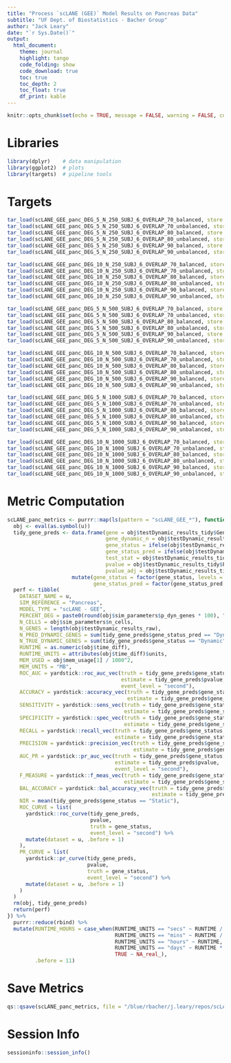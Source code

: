 ```yaml
---
title: "Process `scLANE (GEE)` Model Results on Pancreas Data"
subtitle: "UF Dept. of Biostatistics - Bacher Group"
author: "Jack Leary" 
date: "`r Sys.Date()`"
output:
  html_document:
    theme: journal
    highlight: tango
    code_folding: show
    code_download: true 
    toc: true 
    toc_depth: 2
    toc_float: true
    df_print: kable
---
```


```r
knitr::opts_chunk$set(echo = TRUE, message = FALSE, warning = FALSE, comment = NA)
```

# Libraries

```r
library(dplyr)    # data manipulation 
library(ggplot2)  # plots
library(targets)  # pipeline tools
```

# Targets

```r
tar_load(scLANE_GEE_panc_DEG_5_N_250_SUBJ_6_OVERLAP_70_balanced, store = "../store_scLANE_GEE")
tar_load(scLANE_GEE_panc_DEG_5_N_250_SUBJ_6_OVERLAP_70_unbalanced, store = "../store_scLANE_GEE")
tar_load(scLANE_GEE_panc_DEG_5_N_250_SUBJ_6_OVERLAP_80_balanced, store = "../store_scLANE_GEE")
tar_load(scLANE_GEE_panc_DEG_5_N_250_SUBJ_6_OVERLAP_80_unbalanced, store = "../store_scLANE_GEE")
tar_load(scLANE_GEE_panc_DEG_5_N_250_SUBJ_6_OVERLAP_90_balanced, store = "../store_scLANE_GEE")
tar_load(scLANE_GEE_panc_DEG_5_N_250_SUBJ_6_OVERLAP_90_unbalanced, store = "../store_scLANE_GEE")

tar_load(scLANE_GEE_panc_DEG_10_N_250_SUBJ_6_OVERLAP_70_balanced, store = "../store_scLANE_GEE")
tar_load(scLANE_GEE_panc_DEG_10_N_250_SUBJ_6_OVERLAP_70_unbalanced, store = "../store_scLANE_GEE")
tar_load(scLANE_GEE_panc_DEG_10_N_250_SUBJ_6_OVERLAP_80_balanced, store = "../store_scLANE_GEE")
tar_load(scLANE_GEE_panc_DEG_10_N_250_SUBJ_6_OVERLAP_80_unbalanced, store = "../store_scLANE_GEE")
tar_load(scLANE_GEE_panc_DEG_10_N_250_SUBJ_6_OVERLAP_90_balanced, store = "../store_scLANE_GEE")
tar_load(scLANE_GEE_panc_DEG_10_N_250_SUBJ_6_OVERLAP_90_unbalanced, store = "../store_scLANE_GEE")

tar_load(scLANE_GEE_panc_DEG_5_N_500_SUBJ_6_OVERLAP_70_balanced, store = "../store_scLANE_GEE")
tar_load(scLANE_GEE_panc_DEG_5_N_500_SUBJ_6_OVERLAP_70_unbalanced, store = "../store_scLANE_GEE")
tar_load(scLANE_GEE_panc_DEG_5_N_500_SUBJ_6_OVERLAP_80_balanced, store = "../store_scLANE_GEE")
tar_load(scLANE_GEE_panc_DEG_5_N_500_SUBJ_6_OVERLAP_80_unbalanced, store = "../store_scLANE_GEE")
tar_load(scLANE_GEE_panc_DEG_5_N_500_SUBJ_6_OVERLAP_90_balanced, store = "../store_scLANE_GEE")
tar_load(scLANE_GEE_panc_DEG_5_N_500_SUBJ_6_OVERLAP_90_unbalanced, store = "../store_scLANE_GEE")

tar_load(scLANE_GEE_panc_DEG_10_N_500_SUBJ_6_OVERLAP_70_balanced, store = "../store_scLANE_GEE")
tar_load(scLANE_GEE_panc_DEG_10_N_500_SUBJ_6_OVERLAP_70_unbalanced, store = "../store_scLANE_GEE")
tar_load(scLANE_GEE_panc_DEG_10_N_500_SUBJ_6_OVERLAP_80_balanced, store = "../store_scLANE_GEE")
tar_load(scLANE_GEE_panc_DEG_10_N_500_SUBJ_6_OVERLAP_80_unbalanced, store = "../store_scLANE_GEE")
tar_load(scLANE_GEE_panc_DEG_10_N_500_SUBJ_6_OVERLAP_90_balanced, store = "../store_scLANE_GEE")
tar_load(scLANE_GEE_panc_DEG_10_N_500_SUBJ_6_OVERLAP_90_unbalanced, store = "../store_scLANE_GEE")

tar_load(scLANE_GEE_panc_DEG_5_N_1000_SUBJ_6_OVERLAP_70_balanced, store = "../store_scLANE_GEE")
tar_load(scLANE_GEE_panc_DEG_5_N_1000_SUBJ_6_OVERLAP_70_unbalanced, store = "../store_scLANE_GEE")
tar_load(scLANE_GEE_panc_DEG_5_N_1000_SUBJ_6_OVERLAP_80_balanced, store = "../store_scLANE_GEE")
tar_load(scLANE_GEE_panc_DEG_5_N_1000_SUBJ_6_OVERLAP_80_unbalanced, store = "../store_scLANE_GEE")
tar_load(scLANE_GEE_panc_DEG_5_N_1000_SUBJ_6_OVERLAP_90_balanced, store = "../store_scLANE_GEE")
tar_load(scLANE_GEE_panc_DEG_5_N_1000_SUBJ_6_OVERLAP_90_unbalanced, store = "../store_scLANE_GEE")

tar_load(scLANE_GEE_panc_DEG_10_N_1000_SUBJ_6_OVERLAP_70_balanced, store = "../store_scLANE_GEE")
tar_load(scLANE_GEE_panc_DEG_10_N_1000_SUBJ_6_OVERLAP_70_unbalanced, store = "../store_scLANE_GEE")
tar_load(scLANE_GEE_panc_DEG_10_N_1000_SUBJ_6_OVERLAP_80_balanced, store = "../store_scLANE_GEE")
tar_load(scLANE_GEE_panc_DEG_10_N_1000_SUBJ_6_OVERLAP_80_unbalanced, store = "../store_scLANE_GEE")
tar_load(scLANE_GEE_panc_DEG_10_N_1000_SUBJ_6_OVERLAP_90_balanced, store = "../store_scLANE_GEE")
tar_load(scLANE_GEE_panc_DEG_10_N_1000_SUBJ_6_OVERLAP_90_unbalanced, store = "../store_scLANE_GEE")
```

# Metric Computation

```r
scLANE_panc_metrics <- purrr::map(ls(pattern = "scLANE_GEE_*"), function(u) {
  obj <- eval(as.symbol(u))
  tidy_gene_preds <- data.frame(gene = obj$testDynamic_results_tidy$Gene, 
                                gene_dynamic_n = obj$testDynamic_results_tidy$geneDynamic_n, 
                                gene_status = ifelse(obj$testDynamic_results_tidy$geneDynamic_n > 0, "Dynamic", "Static"),
                                gene_status_pred = ifelse(obj$testDynamic_results_tidy$Gene_Dynamic_Overall == 1, "Dynamic", "Static"), 
                                test_stat = obj$testDynamic_results_tidy$Test_Stat, 
                                pvalue = obj$testDynamic_results_tidy$P_Val, 
                                pvalue_adj = obj$testDynamic_results_tidy$P_Val_Adj) %>% 
                     mutate(gene_status = factor(gene_status, levels = c("Dynamic", "Static")), 
                            gene_status_pred = factor(gene_status_pred, levels = c("Dynamic", "Static")))
  perf <- tibble(
    DATASET_NAME = u, 
    SIM_REFERENCE = "Pancreas", 
    MODEL_TYPE = "scLANE - GEE", 
    PERCENT_DEG = paste0(round(obj$sim_parameters$p_dyn_genes * 100), "%"), 
    N_CELLS = obj$sim_parameters$n_cells, 
    N_GENES = length(obj$testDynamic_results_raw), 
    N_PRED_DYNAMIC_GENES = sum(tidy_gene_preds$gene_status_pred == "Dynamic"), 
    N_TRUE_DYNAMIC_GENES = sum(tidy_gene_preds$gene_status == "Dynamic"), 
    RUNTIME = as.numeric(obj$time_diff), 
    RUNTIME_UNITS = attributes(obj$time_diff)$units, 
    MEM_USED = obj$mem_usage[1] / 1000^2,
    MEM_UNITS = "MB", 
    ROC_AUC = yardstick::roc_auc_vec(truth = tidy_gene_preds$gene_status, 
                                     estimate = tidy_gene_preds$pvalue, 
                                     event_level = "second"), 
    ACCURACY = yardstick::accuracy_vec(truth = tidy_gene_preds$gene_status, 
                                       estimate = tidy_gene_preds$gene_status_pred), 
    SENSITIVITY = yardstick::sens_vec(truth = tidy_gene_preds$gene_status, 
                                      estimate = tidy_gene_preds$gene_status_pred), 
    SPECIFICITY = yardstick::spec_vec(truth = tidy_gene_preds$gene_status, 
                                      estimate = tidy_gene_preds$gene_status_pred),
    RECALL = yardstick::recall_vec(truth = tidy_gene_preds$gene_status, 
                                   estimate = tidy_gene_preds$gene_status_pred),
    PRECISION = yardstick::precision_vec(truth = tidy_gene_preds$gene_status, 
                                         estimate = tidy_gene_preds$gene_status_pred), 
    AUC_PR = yardstick::pr_auc_vec(truth = tidy_gene_preds$gene_status, 
                                   estimate = tidy_gene_preds$pvalue, 
                                   event_level = "second"), 
    F_MEASURE = yardstick::f_meas_vec(truth = tidy_gene_preds$gene_status, 
                                      estimate = tidy_gene_preds$gene_status_pred), 
    BAL_ACCURACY = yardstick::bal_accuracy_vec(truth = tidy_gene_preds$gene_status, 
                                               estimate = tidy_gene_preds$gene_status_pred), 
    NIR = mean(tidy_gene_preds$gene_status == "Static"), 
    ROC_CURVE = list(
      yardstick::roc_curve(tidy_gene_preds, 
                           pvalue, 
                           truth = gene_status,
                           event_level = "second") %>% 
      mutate(dataset = u, .before = 1)
    ), 
    PR_CURVE = list(
      yardstick::pr_curve(tidy_gene_preds, 
                          pvalue, 
                          truth = gene_status,
                          event_level = "second") %>% 
      mutate(dataset = u, .before = 1)
    )
  )
  rm(obj, tidy_gene_preds)
  return(perf)
}) %>% 
  purrr::reduce(rbind) %>% 
  mutate(RUNTIME_HOURS = case_when(RUNTIME_UNITS == "secs" ~ RUNTIME / 60^2, 
                                   RUNTIME_UNITS == "mins" ~ RUNTIME / 60, 
                                   RUNTIME_UNITS == "hours" ~ RUNTIME, 
                                   RUNTIME_UNITS == "days" ~ RUNTIME * 24, 
                                   TRUE ~ NA_real_), 
         .before = 11)
```

# Save Metrics

```r
qs::qsave(scLANE_panc_metrics, file = "/blue/rbacher/j.leary/repos/scLANE-Simulations/Data/Metrics_scLANE_GEE_Multi_Subject_Pancreas")
```

# Session Info

```r
sessioninfo::session_info()
```
